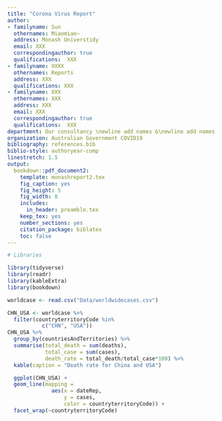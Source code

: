 ```yaml
---
title: "Corona Virus Report"
author:
- familyname: Sun
  othernames: Miaomiao~
  address: Monash Universtidy
  email: XXX
  correspondingauthor: true
  qualifications:  XXX
- familyname: XXXX
  othernames: Reports
  address: XXX
  qualifications: XXX
- familyname: XXX
  othernames: XXX
  address: XXX
  email: XXX
  correspondingauthor: true
  qualifications:  XXX
department: Our consultancy \newline add names &\newline add names
organization: Australian Government COVID19
bibliography: references.bib
biblio-style: authoryear-comp
linestretch: 1.5
output:
  bookdown::pdf_document2:
    template: monashreport2.tex
    fig_caption: yes
    fig_height: 5
    fig_width: 8
    includes:
      in_header: preamble.tex
    keep_tex: yes
    number_sections: yes
    citation_package: biblatex
    toc: false
---
```


```r
# Libraries

library(tidyverse)
library(readr)
library(kableExtra)
library(bookdown)

```



\section*{Country XX1 and YY1"}

\section*{Country XX2 and YY2}
```r
worldcase <- read.csv("Data/worldwidecases.csv")

CHN_USA <- worldcase %>% 
  filter(countryterritoryCode %in% 
           c("CHN", "USA")) 
CHN_USA %>% 
  group_by(countriesAndTerritories) %>% 
  summarise(total_death = sum(deaths), 
            total_case = sum(cases),
            death_rate = total_death/total_case*100) %>% 
  kable(caption = "Death rate for China and USA")
```

```r
  ggplot(CHN_USA) +
  geom_line(mapping = 
              aes(x = dateRep,
                  y = cases,
                  color = countryterritoryCode)) +
  facet_wrap(~countryterritoryCode)
```

\section*{Country XX3 and YY3}














































